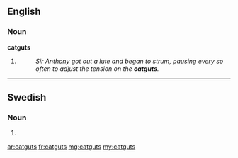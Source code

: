 ==English==

===Noun===
'''catguts'''

# {{plural of|catgut}}
#: ''Sir Anthony got out a lute and began to strum, pausing every so often to adjust the tension on the '''catguts'''.''

----

==Swedish==

===Noun===
{{infl|sv|noun form}}

# {{sv-noun-form-indef-gen|catgut}}

[[ar:catguts]]
[[fr:catguts]]
[[mg:catguts]]
[[my:catguts]]